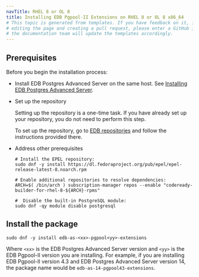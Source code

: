 ```yaml
---
navTitle: RHEL 8 or OL 8
title: Installing EDB Pgpool-II Extensions on RHEL 8 or OL 8 x86_64
# This topic is generated from templates. If you have feedback on it, instead of
# editing the page and creating a pull request, please enter a GitHub issue and
# the documentation team will update the templates accordingly.
---
```


## Prerequisites

Before you begin the installation process:

- Install EDB Postgres Advanced Server on the same host. See [Installing EDB Postgres Advanced Server](/epas/latest/epas_inst_linux).

- Set up the repository

  Setting up the repository is a one-time task. If you have already set up your repository, you do not need to perform this step.

  To set up the repository, go to [EDB repositories](https://www.enterprisedb.com/repos-downloads) and follow the instructions provided there.

- Address other prerequisites

  ```shell
  # Install the EPEL repository:
  sudo dnf -y install https://dl.fedoraproject.org/pub/epel/epel-release-latest-8.noarch.rpm

  # Enable additional repositories to resolve dependencies:
  ARCH=$( /bin/arch ) subscription-manager repos --enable "codeready-builder-for-rhel-8-${ARCH}-rpms"

  #  Disable the built-in PostgreSQL module:
  sudo dnf -qy module disable postgresql
  ```

## Install the package

```shell
sudo dnf -y install edb-as-<xx>-pgpool<yy>-extensions
```

Where `<xx>` is the EDB Postgres Advanced Server version and `<yy>` is the EDB Pgpool-II version you are installing. For example, if you are installing EDB Pgpool-II version 4.3 and EDB Postgres Advanced Server version 14, the package name would be `edb-as-14-pgpool43-extensions`.
